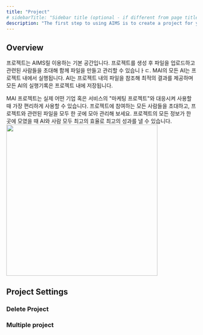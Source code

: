 ```yaml
---
title: "Project"
# sidebarTitle: "Sidebar title (optional - if different from page title)"
description: "The first step to using AIMS is to create a project for your team."
---
```


## Overview
프로젝트는 AIMS릴 이용하는 기본 공간입니다. 프로젝트를 생성 후 파일을 업로드하고 관련된 사람들을 초대해 함께 파일을 만들고 관리할 수 있습니ㅏㄷ.
MAI의 모든 AI는 프로젝트 내에서 실행됩니다. AI는 프로젝트 내의 파일을 참조해 최적의 결과를 제공하며 모든 AI의 실행기록은 프로젝트 내에 저장됩니다.

MAI 프로젝트는 실제 어떤 기업 혹은 서비스의 "마케팅 프로젝트"와 대응시켜 사용할 때 가장 편리하게 사용할 수 있습니다. 프로젝트에 참여하는 모든 사람들을 초대하고, 프로젝트와 관련된 파일을 모두 한 곳에 모아 관리해 보세요. 프로젝트의 모든 정보가 한 곳에 모였을 때 AI와 사람 모두 최고의 효율로 최고의 성과를 낼 수 있습니다.
<img width="400" noZoom src="/img/projectshema.png" />
## Project Settings

### Delete Project

### Multiple project
